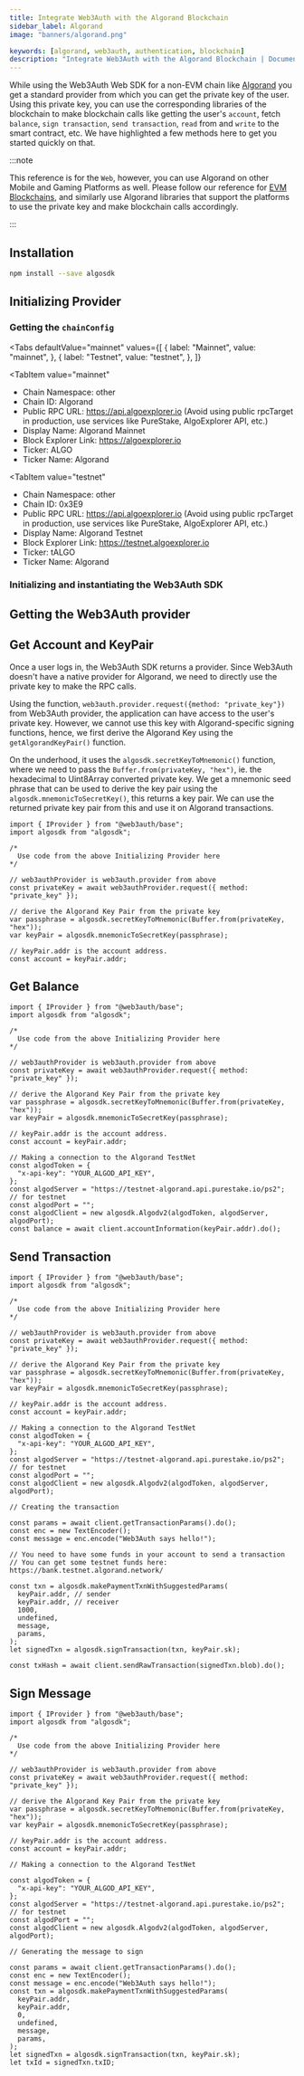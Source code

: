 ```yaml
---
title: Integrate Web3Auth with the Algorand Blockchain
sidebar_label: Algorand
image: "banners/algorand.png"

keywords: [algorand, web3auth, authentication, blockchain]
description: "Integrate Web3Auth with the Algorand Blockchain | Documentation - Web3Auth"
---
```



While using the Web3Auth Web SDK for a non-EVM chain like
[Algorand](https://algorandtechnologies.com/) you get a standard provider from which you can get the
private key of the user. Using this private key, you can use the corresponding libraries of the
blockchain to make blockchain calls like getting the user's `account`, fetch `balance`,
`sign transaction`, `send transaction`, `read` from and `write` to the smart contract, etc. We have
highlighted a few methods here to get you started quickly on that.

:::note

This reference is for the `Web`, however, you can use Algorand on other Mobile and Gaming Platforms
as well. Please follow our reference for [EVM Blockchains](/connect-blockchain/evm/), and similarly
use Algorand libraries that support the platforms to use the private key and make blockchain calls
accordingly.

:::

## Installation

```bash npm2yarn
npm install --save algosdk
```

## Initializing Provider

### Getting the `chainConfig`

<Tabs
 defaultValue="mainnet"
  values={[
    { label: "Mainnet", value: "mainnet", },
    { label: "Testnet", value: "testnet", },
  ]}
>
<TabItem
  value="mainnet"
>

- Chain Namespace: other
- Chain ID: Algorand
- Public RPC URL: https://api.algoexplorer.io (Avoid using public rpcTarget in production, use
  services like PureStake, AlgoExplorer API, etc.)
- Display Name: Algorand Mainnet
- Block Explorer Link: https://algoexplorer.io
- Ticker: ALGO
- Ticker Name: Algorand

</TabItem>

<TabItem
  value="testnet"
>

- Chain Namespace: other
- Chain ID: 0x3E9
- Public RPC URL: https://api.algoexplorer.io (Avoid using public rpcTarget in production, use
  services like PureStake, AlgoExplorer API, etc.)
- Display Name: Algorand Testnet
- Block Explorer Link: https://testnet.algoexplorer.io
- Ticker: tALGO
- Ticker Name: Algorand

</TabItem>
</Tabs>

### Initializing and instantiating the Web3Auth SDK

<InitializeWeb3Auth />

## Getting the Web3Auth provider

<GetWeb3AuthProvider />

<GetUserInfoSnippet />

## Get Account and KeyPair

Once a user logs in, the Web3Auth SDK returns a provider. Since Web3Auth doesn't have a native
provider for Algorand, we need to directly use the private key to make the RPC calls.

Using the function, `web3auth.provider.request({method: "private_key"})` from Web3Auth provider, the
application can have access to the user's private key. However, we cannot use this key with
Algorand-specific signing functions, hence, we first derive the Algorand Key using the
`getAlgorandKeyPair()` function.

On the underhood, it uses the `algosdk.secretKeyToMnemonic()` function, where we need to pass the
`Buffer.from(privateKey, "hex")`, ie. the hexadecimal to Uint8Array converted private key. We get a
mnemonic seed phrase that can be used to derive the key pair using the
`algosdk.mnemonicToSecretKey()`, this returns a key pair. We can use the returned private key pair
from this and use it on Algorand transactions.

```tsx
import { IProvider } from "@web3auth/base";
import algosdk from "algosdk";

/*
  Use code from the above Initializing Provider here
*/

// web3authProvider is web3auth.provider from above
const privateKey = await web3authProvider.request({ method: "private_key" });

// derive the Algorand Key Pair from the private key
var passphrase = algosdk.secretKeyToMnemonic(Buffer.from(privateKey, "hex"));
var keyPair = algosdk.mnemonicToSecretKey(passphrase);

// keyPair.addr is the account address.
const account = keyPair.addr;
```

## Get Balance

```tsx
import { IProvider } from "@web3auth/base";
import algosdk from "algosdk";

/*
  Use code from the above Initializing Provider here
*/

// web3authProvider is web3auth.provider from above
const privateKey = await web3authProvider.request({ method: "private_key" });

// derive the Algorand Key Pair from the private key
var passphrase = algosdk.secretKeyToMnemonic(Buffer.from(privateKey, "hex"));
var keyPair = algosdk.mnemonicToSecretKey(passphrase);

// keyPair.addr is the account address.
const account = keyPair.addr;

// Making a connection to the Algorand TestNet
const algodToken = {
  "x-api-key": "YOUR_ALGOD_API_KEY",
};
const algodServer = "https://testnet-algorand.api.purestake.io/ps2"; // for testnet
const algodPort = "";
const algodClient = new algosdk.Algodv2(algodToken, algodServer, algodPort);
const balance = await client.accountInformation(keyPair.addr).do();
```

## Send Transaction

```tsx
import { IProvider } from "@web3auth/base";
import algosdk from "algosdk";

/*
  Use code from the above Initializing Provider here
*/

// web3authProvider is web3auth.provider from above
const privateKey = await web3authProvider.request({ method: "private_key" });

// derive the Algorand Key Pair from the private key
var passphrase = algosdk.secretKeyToMnemonic(Buffer.from(privateKey, "hex"));
var keyPair = algosdk.mnemonicToSecretKey(passphrase);

// keyPair.addr is the account address.
const account = keyPair.addr;

// Making a connection to the Algorand TestNet
const algodToken = {
  "x-api-key": "YOUR_ALGOD_API_KEY",
};
const algodServer = "https://testnet-algorand.api.purestake.io/ps2"; // for testnet
const algodPort = "";
const algodClient = new algosdk.Algodv2(algodToken, algodServer, algodPort);

// Creating the transaction

const params = await client.getTransactionParams().do();
const enc = new TextEncoder();
const message = enc.encode("Web3Auth says hello!");

// You need to have some funds in your account to send a transaction
// You can get some testnet funds here: https://bank.testnet.algorand.network/

const txn = algosdk.makePaymentTxnWithSuggestedParams(
  keyPair.addr, // sender
  keyPair.addr, // receiver
  1000,
  undefined,
  message,
  params,
);
let signedTxn = algosdk.signTransaction(txn, keyPair.sk);

const txHash = await client.sendRawTransaction(signedTxn.blob).do();
```

## Sign Message

```tsx
import { IProvider } from "@web3auth/base";
import algosdk from "algosdk";

/*
  Use code from the above Initializing Provider here
*/

// web3authProvider is web3auth.provider from above
const privateKey = await web3authProvider.request({ method: "private_key" });

// derive the Algorand Key Pair from the private key
var passphrase = algosdk.secretKeyToMnemonic(Buffer.from(privateKey, "hex"));
var keyPair = algosdk.mnemonicToSecretKey(passphrase);

// keyPair.addr is the account address.
const account = keyPair.addr;

// Making a connection to the Algorand TestNet

const algodToken = {
  "x-api-key": "YOUR_ALGOD_API_KEY",
};
const algodServer = "https://testnet-algorand.api.purestake.io/ps2"; // for testnet
const algodPort = "";
const algodClient = new algosdk.Algodv2(algodToken, algodServer, algodPort);

// Generating the message to sign

const params = await client.getTransactionParams().do();
const enc = new TextEncoder();
const message = enc.encode("Web3Auth says hello!");
const txn = algosdk.makePaymentTxnWithSuggestedParams(
  keyPair.addr,
  keyPair.addr,
  0,
  undefined,
  message,
  params,
);
let signedTxn = algosdk.signTransaction(txn, keyPair.sk);
let txId = signedTxn.txID;
```
